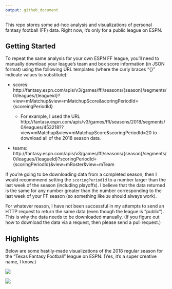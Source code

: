 ```yaml
---
output: github_document
---
```


This repo stores some ad-hoc analysis and visualizations of personal fantasy football (FF) data.
Right now, it's only for a public league on ESPN.

## Getting Started

To repeat the same analysis for your own ESPN FF league, you'll need to manually download your league's team and box score information (in JSON format) using the following URL templates (where the curly braces "{}" indicate values to substitute):

+ scores: http://fantasy.espn.com/apis/v3/games/ffl/seasons/{season}/segments/0/leagues/{leagueid}?view=mMatchup&view=mMatchupScore&scoringPeriodId={scoreingPeriodId}

  + For example, I used  the URL http://fantasy.espn.com/apis/v3/games/ffl/seasons/2018/segments/0/leagues/453218??view=mMatchup&view=mMatchupScore&scoringPeriodId=20 to download all of the 2018 season data.
  
+ teams: http://fantasy.espn.com/apis/v3/games/ffl/seasons/{season}/segments/0/leagues/{leagueId}?scoringPeriodId={scoringPeriodId}&view=mRoster&view=mTeam

If you're going to be downloading data from a completed season, then I would recommnend setting the `scoringPeriodId` to a number larger than the last week of the season (including playoffs). I believe that the data returned is the same for any number greater than the number corresponding to the last week of your FF season (so something like `20` should always work).

For whatever reason, I have not been successful in my attempts to send an HTTP request to return the same data (even though the league is "public"). This is why the data needs to be downloaded manually. (If you figure out how to download the data via a request, then please send a pull request.)

## Highlights

Below are some hastily-made visualizations of the 2018 regular season for the "Texas Fantasy Football" league on ESPN. (Yes, it's a super creative name, I know.)

![](output/viz_scores_cusum_pf.png)

![](output/viz_scores_cusum_both_2.png)


